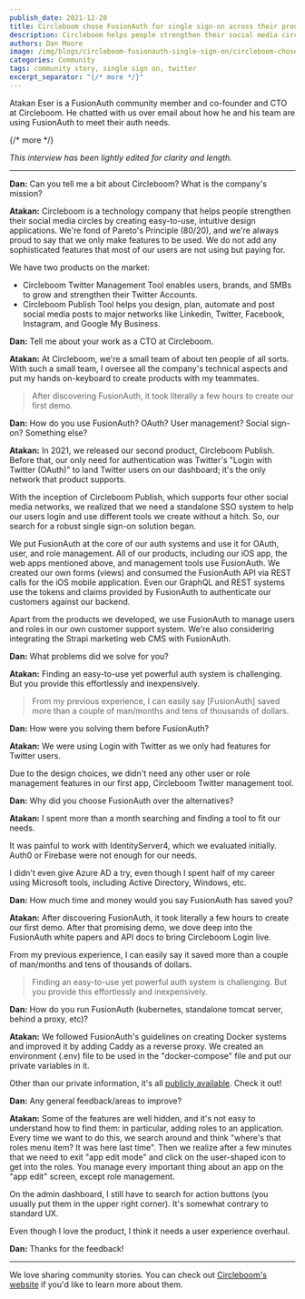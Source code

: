 ```yaml
---
publish_date: 2021-12-20 
title: Circleboom chose FusionAuth for single sign-on across their products
description: Circleboom helps people strengthen their social media circles by creating easy-to-use, intuitive design applications. They chose FusionAuth over several evaluated alternatives to offer a unified login experience to their customers.
authors: Dan Moore
image: /img/blogs/circleboom-fusionauth-single-sign-on/circleboom-chose-fusionauth-for-single-sign-on-across-their-products-header-image.png
categories: Community
tags: community story, single sign on, twitter
excerpt_separator: "{/* more */}"
---
```


Atakan Eser is a FusionAuth community member and co-founder and CTO at Circleboom. He chatted with us over email about how he and his team are using FusionAuth to meet their auth needs. 

{/* more */}

*This interview has been lightly edited for clarity and length.*

-------

**Dan:** Can you tell me a bit about Circleboom? What is the company's mission?

**Atakan:** Circleboom is a technology company that helps people strengthen their social media circles by creating easy-to-use, intuitive design applications. We're fond of Pareto's Principle (80/20), and we're always proud to say that we only make features to be used. We do not add any sophisticated features that most of our users are not using but paying for.

We have two products on the market: 

* Circleboom Twitter Management Tool enables users, brands, and SMBs to grow and strengthen their Twitter Accounts. 
* Circleboom Publish Tool helps you design, plan, automate and post social media posts to major networks like Linkedin, Twitter, Facebook, Instagram, and Google My Business.

**Dan:** Tell me about your work as a CTO at Circleboom.

**Atakan:** At Circleboom, we're a small team of about ten people of all sorts. With such a small team, I oversee all the company's technical aspects and put my hands on-keyboard to create products with my teammates.

> After discovering FusionAuth, it took literally a few hours to create our first demo.

**Dan:** How do you use FusionAuth? OAuth? User management? Social sign-on? Something else?

**Atakan:** In 2021, we released our second product, Circleboom Publish. Before that, our only need for authentication was Twitter's "Login with Twitter (OAuth)" to land Twitter users on our dashboard; it's the only network that product supports. 

With the inception of Circleboom Publish, which supports four other social media networks, we realized that we need a standalone SSO system to help our users login and use different tools we create without a hitch. So, our search for a robust single sign-on solution began.

We put FusionAuth at the core of our auth systems and use it for OAuth, user, and role management. All of our products, including our iOS app, the web apps mentioned above, and management tools use FusionAuth. We created our own forms (views) and consumed the FusionAuth API via REST calls for the iOS mobile application. Even our GraphQL and REST systems use the tokens and claims provided by FusionAuth to authenticate our customers against our backend.

Apart from the products we developed, we use FusionAuth to manage users and roles in our own customer support system. We're also considering integrating the Strapi marketing web CMS with FusionAuth.

**Dan:** What problems did we solve for you?

**Atakan:** Finding an easy-to-use yet powerful auth system is challenging. But you provide this effortlessly and inexpensively.

> From my previous experience, I can easily say [FusionAuth] saved more than a couple of man/months and tens of thousands of dollars.

**Dan:** How were you solving them before FusionAuth?

**Atakan:** We were using Login with Twitter as we only had features for Twitter users. 

Due to the design choices, we didn't need any other user or role management features in our first app, Circleboom Twitter management tool.

**Dan:** Why did you choose FusionAuth over the alternatives?

**Atakan:** I spent more than a month searching and finding a tool to fit our needs. 

It was painful to work with IdentityServer4, which we evaluated initially. Auth0 or Firebase were not enough for our needs. 

I didn't even give Azure AD a try, even though I spent half of my career using Microsoft tools, including Active Directory, Windows, etc.

**Dan:** How much time and money would you say FusionAuth has saved you?

**Atakan:** After discovering FusionAuth, it took literally a few hours to create our first demo. After that promising demo, we dove deep into the FusionAuth white papers and API docs to bring Circleboom Login live. 

From my previous experience, I can easily say it saved more than a couple of man/months and tens of thousands of dollars.

> Finding an easy-to-use yet powerful auth system is challenging. But you provide this effortlessly and inexpensively.

**Dan:** How do you run FusionAuth (kubernetes, standalone tomcat server, behind a proxy, etc)?

**Atakan:** We followed FusionAuth's guidelines on creating Docker systems and improved it by adding Caddy as a reverse proxy. We created an environment (.env) file to be used in the "docker-compose" file and put our private variables in it. 

Other than our private information, it's all [publicly available](https://github.com/circleboom/docker-circleboom-fusionauth). Check it out!

**Dan:** Any general feedback/areas to improve?

**Atakan:** Some of the features are well hidden, and it's not easy to understand how to find them: in particular, adding roles to an application. Every time we want to do this, we search around and think "where's that roles menu item? It was here last time". Then we realize after a few minutes that we need to exit "app edit mode" and click on the user-shaped icon to get into the roles. You manage every important thing about an app on the "app edit" screen, except role management.

On the admin dashboard, I still have to search for action buttons (you usually put them in the upper right corner). It's somewhat contrary to standard UX.

Even though I love the product, I think it needs a user experience overhaul.

**Dan:** Thanks for the feedback!

-------

We love sharing community stories. You can check out [Circleboom's website](https://circleboom.com/) if you'd like to learn more about them.
